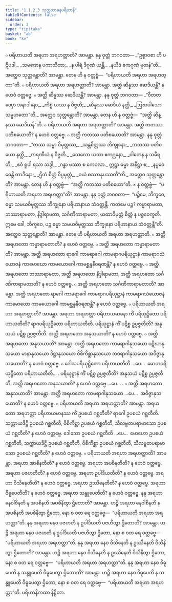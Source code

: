 ```yaml
---
title: "1.1.2.3 သုတ္တသာဓနပရိဟာနိ"
tableOfContents: false
sidebar:
  order: 3
type: "tipitaka"
basket: "ab"
book: "kv"
---
```



<DynamicBreadcrumb />

<Division number="265" book="kv" e="ch" v="32" p="77">

<Paragraph number="498" book="kv">
๐ ပရိဟာယတိ အရဟာ အရဟတ္တာတိ? အာမန္တာ. နနု ဝုတ္တံ ဘဂဝတာ—
</Paragraph>

<Paragraph number="499" type="verses" book="kv">
_“ဥစ္စာဝစာ ဟိ ပဋိပဒါ,_  
_သမဏေန ပကာသိတာ;_  
_န ပါရံ ဒိဂုဏံ ယန္တိ,_  
_နယိဒံ ဧကဂုဏံ မုတန်”တိ._  

</Paragraph>

<Paragraph number="500" book="kv">
အတ္ထေဝ သုတ္တန္တောတိ? အာမန္တာ. တေန ဟိ န ဝတ္တဗ္ဗံ—  “ပရိဟာယတိ အရဟာ အရဟတ္တာ”တိ.
</Paragraph>

<Paragraph number="501" book="kv">
๐ ပရိဟာယတိ အရဟာ အရဟတ္တာတိ? အာမန္တာ. အတ္ထိ ဆိန္နဿ ဆေဒိယန္တိ? န ဟေဝံ ဝတ္တဗ္ဗေ.
</Paragraph>

<Paragraph number="502" book="kv">
๐ အတ္ထိ ဆိန္နဿ ဆေဒိယန္တိ? အာမန္တာ. နနု ဝုတ္တံ ဘဂဝတာ—
</Paragraph>

<Paragraph number="503" type="verses" book="kv">
_“ဝီတတဏှော အနာဒါနော,_  
_ကိစ္စံ ယဿ န ဝိဇ္ဇတိ;_  
_ဆိန္နဿ ဆေဒိယံ နတ္ထိ,_  
_ဩဃပါသော သမူဟတော”တိ._  

</Paragraph>

<Paragraph number="504" book="kv">
အတ္ထေဝ သုတ္တန္တောတိ? အာမန္တာ. တေန ဟိ န ဝတ္တဗ္ဗံ—  “အတ္ထိ ဆိန္နဿ ဆေဒိယန်”တိ.
</Paragraph>

</Division>
<Division number="266" book="kv" e="ch" v="32" p="77">

<Paragraph number="505" book="kv">
๐ ပရိဟာယတိ အရဟာ အရဟတ္တာတိ? အာမန္တာ. အတ္ထိ ကတဿ ပတိစယောတိ? န ဟေဝံ ဝတ္တဗ္ဗေ.
</Paragraph>

<Paragraph number="506" book="kv">
๐ အတ္ထိ ကတဿ ပတိစယောတိ? အာမန္တာ. နနု ဝုတ္တံ ဘဂဝတာ—
</Paragraph>

<Paragraph number="507" type="verses" book="kv">
_“တဿ သမ္မာ ဝိမုတ္တဿ,_  
_သန္တစိတ္တဿ ဘိက္ခုနော;_  
_ကတဿ ပတိစယော နတ္ထိ,_  
_ကရဏီယံ န ဝိဇ္ဇတိ._  

</Paragraph>

<Paragraph number="508" type="verses" book="kv">
_သေလော ယထာ ဧကဂ္ဃနော,_  
_ဝါတေန န သမီရတိ;_  
_ဧဝံ ရူပါ ရသာ သဒ္ဒါ,_  
_ဂန္ဓာ ဖဿာ စ ကေဝလာ._  

</Paragraph>

<Paragraph number="509" type="verses" book="kv">
ဣဋ္ဌာ ဓမ္မာ အနိဋ္ဌာ စ,_  
_နပ္ပဝေဓေန္တိ တာဒိနော;_  
_ဌိတံ စိတ္တံ ဝိပ္ပမုတ္တံ,_  
_ဝယံ စဿာနုပဿတီ”တိ._  

</Paragraph>

<Paragraph number="510" book="kv">
အတ္ထေဝ သုတ္တန္တောတိ? အာမန္တာ. တေန ဟိ န ဝတ္တဗ္ဗံ—  “အတ္ထိ ကတဿ ပတိစယော”တိ.
</Paragraph>

</Division>
<Division number="267" book="kv" e="ch" v="32" p="78">

<Paragraph number="511" book="kv">
× န ဝတ္တဗ္ဗံ—  “ပရိဟာယတိ အရဟာ အရဟတ္တာ”တိ? အာမန္တာ. နနု ဝုတ္တံ ဘဂဝတာ—  “ပဉ္စိမေ, ဘိက္ခဝေ, ဓမ္မာ သမယဝိမုတ္တဿ ဘိက္ခုနော ပရိဟာနာယ သံဝတ္တန္တိ. ကတမေ ပဉ္စ? ကမ္မာရာမတာ, ဘဿာရာမတာ, နိဒ္ဒါရာမတာ, သင်္ဂဏိကာရာမတာ, ယထာဝိမုတ္တံ စိတ္တံ န ပစ္စဝေက္ခတိ. ဣမေ ခေါ, ဘိက္ခဝေ, ပဉ္စ ဓမ္မာ သမယဝိမုတ္တဿ ဘိက္ခုနော ပရိဟာနာယ သံဝတ္တန္တီ”တိ. အတ္ထေဝ သုတ္တန္တောတိ? အာမန္တာ. တေန ဟိ ပရိဟာယတိ အရဟာ အရဟတ္တာတိ.
</Paragraph>

<Paragraph number="512" book="kv">
๐ အတ္ထိ အရဟတော ကမ္မာရာမတာတိ? န ဟေဝံ ဝတ္တဗ္ဗေ.
</Paragraph>

<Paragraph number="513" book="kv">
๐ အတ္ထိ အရဟတော ကမ္မာရာမတာတိ? အာမန္တာ. အတ္ထိ အရဟတော ရာဂေါ ကာမရာဂေါ ကာမရာဂပရိယုဋ္ဌာနံ ကာမရာဂသံယောဇနံ ကာမောဃော ကာမယောဂေါ ကာမစ္ဆန္ဒနီဝရဏန္တိ? န ဟေဝံ ဝတ္တဗ္ဗေ.
</Paragraph>

<Paragraph number="514" book="kv">
๐ အတ္ထိ အရဟတော ဘဿာရာမတာ, အတ္ထိ အရဟတော နိဒ္ဒါရာမတာ, အတ္ထိ အရဟတော သင်္ဂဏိကာရာမတာတိ? န ဟေဝံ ဝတ္တဗ္ဗေ.
</Paragraph>

<Paragraph number="515" book="kv">
๐ အတ္ထိ အရဟတော သင်္ဂဏိကာရာမတာတိ? အာမန္တာ. အတ္ထိ အရဟတော ရာဂေါ ကာမရာဂေါ ကာမရာဂပရိယုဋ္ဌာနံ ကာမရာဂသံယောဇနံ ကာမောဃော ကာမယောဂေါ ကာမစ္ဆန္ဒနီဝရဏန္တိ? န ဟေဝံ ဝတ္တဗ္ဗေ.
</Paragraph>

</Division>
<Division number="268" book="kv" e="ch" v="32" p="78">

<Paragraph number="516" book="kv">
๐ ပရိဟာယတိ အရဟာ အရဟတ္တာတိ? အာမန္တာ. အရဟာ အရဟတ္တာ ပရိဟာယမာနော ကိံ ပရိယုဋ္ဌိတော ပရိဟာယတီတိ? ရာဂပရိယုဋ္ဌိတော ပရိဟာယတီတိ. ပရိယုဋ္ဌာနံ ကိံ ပဋိစ္စ ဥပ္ပဇ္ဇတီတိ? အနုသယံ ပဋိစ္စ ဥပ္ပဇ္ဇတီတိ. အတ္ထိ အရဟတော အနုသယာတိ? န ဟေဝံ ဝတ္တဗ္ဗေ.
</Paragraph>

<Paragraph number="517" book="kv">
๐ အတ္ထိ အရဟတော အနုသယာတိ? အာမန္တာ. အတ္ထိ အရဟတော ကာမရာဂါနုသယော ပဋိဃာနုသယော မာနာနုသယော ဒိဋ္ဌာနုသယော ဝိစိကိစ္ဆာနုသယော ဘဝရာဂါနုသယော အဝိဇ္ဇာနုသယောတိ? န ဟေဝံ ဝတ္တဗ္ဗေ.
</Paragraph>

<Paragraph number="518" book="kv">
๐ ဒေါသပရိယုဋ္ဌိတော ပရိဟာယတီတိ …ပေ…  မောဟပရိယုဋ္ဌိတော ပရိဟာယတီတိ… . ပရိယုဋ္ဌာနံ ကိံ ပဋိစ္စ ဥပ္ပဇ္ဇတီတိ? အနုသယံ ပဋိစ္စ ဥပ္ပဇ္ဇတီတိ. အတ္ထိ အရဟတော အနုသယာတိ? န ဟေဝံ ဝတ္တဗ္ဗေ …ပေ… .
</Paragraph>

<Paragraph number="519" book="kv">
๐ အတ္ထိ အရဟတော အနုသယာတိ? အာမန္တာ. အတ္ထိ အရဟတော ကာမရာဂါနုသယော …ပေ…  အဝိဇ္ဇာနုသယောတိ? န ဟေဝံ ဝတ္တဗ္ဗေ.
</Paragraph>

<Paragraph number="520" book="kv">
๐ ပရိဟာယတိ အရဟာ အရဟတ္တာတိ? အာမန္တာ. အရဟတော အရဟတ္တာ ပရိဟာယမာနဿ ကိံ ဥပစယံ ဂစ္ဆတီတိ? ရာဂေါ ဥပစယံ ဂစ္ဆတီတိ. သက္ကာယဒိဋ္ဌိ ဥပစယံ ဂစ္ဆတီတိ, ဝိစိကိစ္ဆာ ဥပစယံ ဂစ္ဆတီတိ, သီလဗ္ဗတပရာမာသော ဥပစယံ ဂစ္ဆတီတိ? န ဟေဝံ ဝတ္တဗ္ဗေ. ဒေါသော ဥပစယံ ဂစ္ဆတီတိ …ပေ…  မောဟော ဥပစယံ ဂစ္ဆတီတိ, သက္ကာယဒိဋ္ဌိ ဥပစယံ ဂစ္ဆတီတိ, ဝိစိကိစ္ဆာ ဥပစယံ ဂစ္ဆတီတိ, သီလဗ္ဗတပရာမာသော ဥပစယံ ဂစ္ဆတီတိ? န ဟေဝံ ဝတ္တဗ္ဗေ.
</Paragraph>

<Paragraph number="521" book="kv">
๐ ပရိဟာယတိ အရဟာ အရဟတ္တာတိ? အာမန္တာ. အရဟာ အာစိနတီတိ? န ဟေဝံ ဝတ္တဗ္ဗေ. အရဟာ အပစိနတီတိ? န ဟေဝံ ဝတ္တဗ္ဗေ. အရဟာ ပဇဟတီတိ? န ဟေဝံ ဝတ္တဗ္ဗေ. အရဟာ ဥပါဒိယတီတိ? န ဟေဝံ ဝတ္တဗ္ဗေ. အရဟာ ဝိသိနေတီတိ? န ဟေဝံ ဝတ္တဗ္ဗေ. အရဟာ ဥဿိနေတီတိ? န ဟေဝံ ဝတ္တဗ္ဗေ. အရဟာ ဝိဓူပေတီတိ? န ဟေဝံ ဝတ္တဗ္ဗေ. အရဟာ သန္ဓူပေတီတိ? န ဟေဝံ ဝတ္တဗ္ဗေ.
</Paragraph>

<Paragraph number="522" book="kv">
နနု အရဟာ နေဝါစိနတိ န အပစိနတိ အပစိနိတွာ ဌိတောတိ? အာမန္တာ. ဟဉ္စိ အရဟာ နေဝါစိနတိ န အပစိနတိ အပစိနိတွာ ဌိတော, နော စ ဝတ ရေ ဝတ္တဗ္ဗေ—  “ပရိဟာယတိ အရဟာ အရဟတ္တာ”တိ.
</Paragraph>

<Paragraph number="523" book="kv">
နနု အရဟာ နေဝ ပဇဟတိ န ဥပါဒိယတိ ပဇဟိတွာ ဌိတောတိ? အာမန္တာ. ဟဉ္စိ အရဟာ နေဝ ပဇဟတိ န ဥပါဒိယတိ ပဇဟိတွာ ဌိတော, နော စ ဝတ ရေ ဝတ္တဗ္ဗေ—  “ပရိဟာယတိ အရဟာ အရဟတ္တာ”တိ.
</Paragraph>

<Paragraph number="524" book="kv">
နနု အရဟာ နေဝ ဝိသိနေတိ န ဥဿိနေတိ ဝိသိနိတွာ ဌိတောတိ? အာမန္တာ. ဟဉ္စိ အရဟာ နေဝ ဝိသိနေတိ န ဥဿိနေတိ ဝိသိနိတွာ ဌိတော, နော စ ဝတ ရေ ဝတ္တဗ္ဗေ—  “ပရိဟာယတိ အရဟာ အရဟတ္တာ”တိ.
</Paragraph>

<Paragraph number="525" book="kv">
နနု အရဟာ နေဝ ဝိဓူပေတိ န သန္ဓူပေတိ ဝိဓူပေတွာ ဌိတောတိ? အာမန္တာ. ဟဉ္စိ အရဟာ နေဝ ဝိဓူပေတိ န သန္ဓူပေတိ ဝိဓူပေတွာ ဌိတော, နော စ ဝတ ရေ ဝတ္တဗ္ဗေ—  “ပရိဟာယတိ အရဟာ အရဟတ္တာ”တိ.

</Paragraph>
</Division>

<Paragraph number="526" type="center" book="kv">
ပရိဟာနိကထာ နိဋ္ဌိတာ.
</Paragraph>